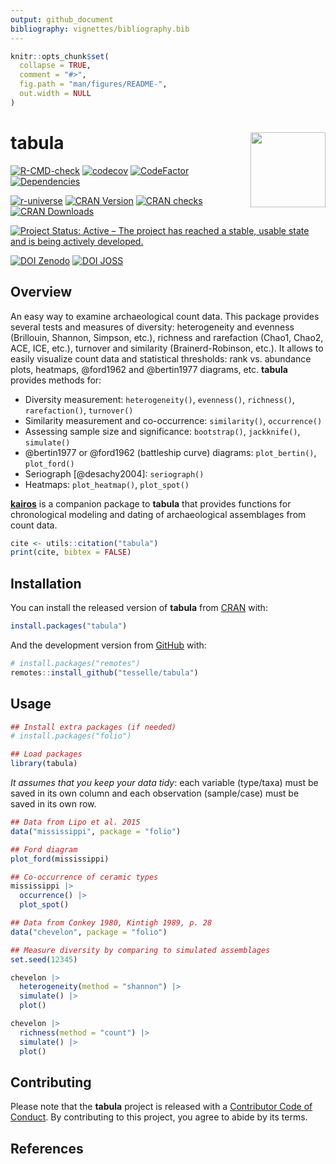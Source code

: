 ```yaml
---
output: github_document
bibliography: vignettes/bibliography.bib
---
```


<!-- README.md is generated from README.Rmd. Please edit that file -->

```r
knitr::opts_chunk$set(
  collapse = TRUE,
  comment = "#>",
  fig.path = "man/figures/README-",
  out.width = NULL
)
```

# tabula <img width=120px src="man/figures/logo.png" align="right" />

<!-- badges: start -->
[![R-CMD-check](https://github.com/tesselle/tabula/workflows/R-CMD-check/badge.svg)](https://github.com/tesselle/tabula/actions)
[![codecov](https://codecov.io/gh/tesselle/tabula/branch/master/graph/badge.svg)](https://app.codecov.io/gh/tesselle/tabula)
[![CodeFactor](https://www.codefactor.io/repository/github/tesselle/tabula/badge)](https://www.codefactor.io/repository/github/tesselle/tabula)
[![Dependencies](https://tinyverse.netlify.com/badge/tabula)](https://cran.r-project.org/package=tabula)

[![r-universe](https://tesselle.r-universe.dev/badges/tabula)](https://tesselle.r-universe.dev){.pkgdown-devel}
[![CRAN Version](http://www.r-pkg.org/badges/version/tabula)](https://cran.r-project.org/package=tabula){.pkgdown-release}
[![CRAN checks](https://badges.cranchecks.info/worst/tabula.svg)](https://cran.r-project.org/web/checks/check_results_tabula.html){.pkgdown-release}
[![CRAN Downloads](http://cranlogs.r-pkg.org/badges/tabula)](https://cran.r-project.org/package=tabula){.pkgdown-release}

[![Project Status: Active – The project has reached a stable, usable state and is being actively developed.](https://www.repostatus.org/badges/latest/active.svg)](https://www.repostatus.org/#active)

[![DOI Zenodo](https://zenodo.org/badge/DOI/10.5281/zenodo.1489944.svg)](https://doi.org/10.5281/zenodo.1489944)
[![DOI JOSS](https://joss.theoj.org/papers/10.21105/joss.01821/status.svg)](https://doi.org/10.21105/joss.01821)
<!-- badges: end -->

## Overview

An easy way to examine archaeological count data. This package provides several tests and measures of diversity: heterogeneity and evenness (Brillouin, Shannon, Simpson, etc.), richness and rarefaction (Chao1, Chao2, ACE, ICE, etc.), turnover and similarity (Brainerd-Robinson, etc.). It allows to easily visualize count data and statistical thresholds: rank vs. abundance plots, heatmaps, @ford1962 and @bertin1977 diagrams, etc. **tabula** provides methods for:

* Diversity measurement: `heterogeneity()`, `evenness()`, `richness()`, `rarefaction()`, `turnover()`
* Similarity measurement and co-occurrence: `similarity()`, `occurrence()`
* Assessing sample size and significance: `bootstrap()`, `jackknife()`, `simulate()`
* @bertin1977 or @ford1962 (battleship curve) diagrams: `plot_bertin()`, `plot_ford()`
* Seriograph [@desachy2004]: `seriograph()`
* Heatmaps: `plot_heatmap()`, `plot_spot()`

[**kairos**](https://packages.tesselle.org/kairos/) is a companion package to **tabula** that provides functions for chronological modeling and dating of archaeological assemblages from count data.

```r
cite <- utils::citation("tabula")
print(cite, bibtex = FALSE)
```

## Installation

You can install the released version of **tabula** from [CRAN](https://CRAN.R-project.org) with:

```r
install.packages("tabula")
```

And the development version from [GitHub](https://github.com/) with:

```r
# install.packages("remotes")
remotes::install_github("tesselle/tabula")
```

## Usage

```r
## Install extra packages (if needed)
# install.packages("folio")

## Load packages
library(tabula)
```

*It assumes that you keep your data tidy*: each variable (type/taxa) must be saved in its own column and each observation (sample/case) must be saved in its own row.

```r
## Data from Lipo et al. 2015
data("mississippi", package = "folio")

## Ford diagram
plot_ford(mississippi)
```

```r
## Co-occurrence of ceramic types
mississippi |> 
  occurrence() |> 
  plot_spot()
```

```r
## Data from Conkey 1980, Kintigh 1989, p. 28
data("chevelon", package = "folio")

## Measure diversity by comparing to simulated assemblages
set.seed(12345)

chevelon |>
  heterogeneity(method = "shannon") |>
  simulate() |>
  plot()

chevelon |>
  richness(method = "count") |>
  simulate() |>
  plot()
```

## Contributing

Please note that the **tabula** project is released with a [Contributor Code of Conduct](https://www.tesselle.org/conduct.html). By contributing to this project, you agree to abide by its terms.

## References
